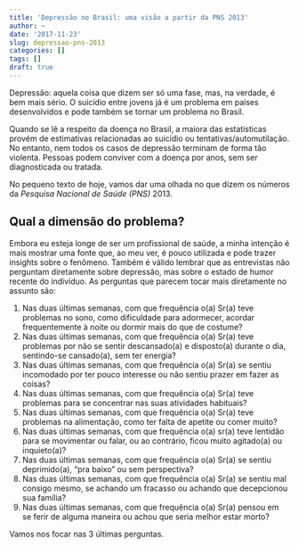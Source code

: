 ```yaml
---
title: 'Depressão no Brasil: uma visão a partir da PNS 2013'
author: ~
date: '2017-11-23'
slug: depressao-pns-2013
categories: []
tags: []
draft: true
---
```


Depressão: aquela coisa que dizem ser só uma fase, mas, na verdade, é bem mais sério. O suicídio entre jovens já é um problema em países desenvolvidos e pode também se tornar um problema no Brasil.

Quando se lê a respeito da doença no Brasil, a maiora das estatísticas provém de estimativas relacionadas ao suicídio ou tentativas/automutilação. No entanto, nem todos os casos de depressão terminam de forma tão violenta. Pessoas podem conviver com a doença por anos, sem ser diagnosticada ou tratada.

No pequeno texto de hoje, vamos dar uma olhada no que dizem os números da *Pesquisa Nacional de Saúde (PNS)* 2013.

## Qual a dimensão do problema?

Embora eu esteja longe de ser um profissional de saúde, a minha intenção é mais mostrar uma fonte que, ao meu ver, é pouco utilizada e pode trazer insights sobre o fenômeno. Também é válido lembrar que as entrevistas não perguntam diretamente sobre depressão, mas sobre o estado de humor recente do indivíduo. As perguntas que parecem tocar mais diretamente no assunto são:

1. Nas duas últimas semanas, com que frequência o(a) Sr(a) teve problemas no sono, como dificuldade para adormecer, acordar frequentemente à noite ou dormir mais do que de costume? 
2. Nas duas últimas semanas, com que frequência o(a) Sr(a) teve problemas por não se sentir descansado(a) e disposto(a) durante o dia, sentindo-se cansado(a), sem ter energia?
3. Nas duas últimas semanas, com que frequência o(a) Sr(a) se sentiu incomodado por ter pouco interesse ou não sentiu prazer em fazer as coisas?
4. Nas duas últimas semanas, com que frequência o(a) Sr(a) teve problemas para se concentrar nas suas atividades habituais? 
5. Nas duas últimas semanas, com que frequência o(a) Sr(a) teve problemas na alimentação, como ter falta de apetite ou comer muito?
6. Nas duas últimas semanas, com que frequência o(a) sr(a) teve lentidão para se movimentar ou falar, ou ao contrário, ficou muito agitado(a) ou inquieto(a)?
7. Nas duas últimas semanas, com que frequência o(a) Sr(a) se sentiu deprimido(a), “pra baixo” ou sem perspectiva?
8. Nas duas últimas semanas, com que frequência o(a) Sr(a) se sentiu mal consigo mesmo, se achando um fracasso ou achando que decepcionou sua família?
9. Nas duas últimas semanas, com que frequência o(a) Sr(a) pensou em se ferir de alguma maneira ou achou que seria melhor estar morto?

Vamos nos focar nas 3 últimas perguntas.